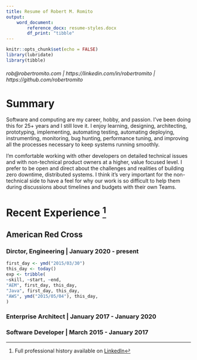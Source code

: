```yaml
---
title: Resume of Robert M. Romito
output: 
    word_document:
        reference_docx: resume-styles.docx
        df_print: "tibble"
---
```

```r
knitr::opts_chunk$set(echo = FALSE)
library(lubridate)
library(tibble)
```
###### rob@robertromito.com | https://linkedin.com/in/robertromito | https://github.com/robertromito

# Summary 

Software and computing are my career, hobby, and passion. I've been doing this for 25+ years and I still love it.
I enjoy learning, designing, architecting, prototyping, implementing, automating testing, automating deploying,
instrumenting, monitoring, bug hunting, performance tuning, and improving all the processes necessary to keep
systems running smoothly.

I'm comfortable working with other developers on detailed technical issues and with non-technical product owners
at a higher, value focused level. I prefer to be open and direct about the challenges and realities of building zero
downtime, distributed systems. I think it's very important for the non-technical side to have a feel for why our work
is so difficult to help them during discussions about timelines and budgets with their own Teams.

# Recent Experience [^1]

## American Red Cross

### Dirctor, Engineering | January 2020 - present

```r
first_day <- ymd("2015/03/30")
this_day <- today()
exp <- tribble(
~skill, ~start, ~end,
"AEM", first_day, this_day,
"Java", first_day, this_day,
"AWS", ymd("2015/05/04"), this_day,
)

```

### Enterprise Architect | January 2017 - January 2020

### Software Developer | March 2015 - January 2017

[^1]: Full professional history available on [LinkedIn](https://linkedin.com/in/robertromito)